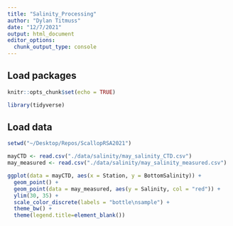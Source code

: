 ```yaml
---
title: "Salinity_Processing"
author: "Dylan Titmuss"
date: "12/7/2021"
output: html_document
editor_options: 
  chunk_output_type: console
---
```


## Load packages
```r
knitr::opts_chunk$set(echo = TRUE)

library(tidyverse)
```

## Load data
```r
setwd("~/Desktop/Repos/ScallopRSA2021")

mayCTD <- read.csv("./data/salinity/may_salinity_CTD.csv")
may_measured <- read.csv("./data/salinity/may_salinity_measured.csv")
```

```r
ggplot(data = mayCTD, aes(x = Station, y = BottomSalinity)) +
  geom_point() +
  geom_point(data = may_measured, aes(y = Salinity, col = "red")) +
  ylim(30, 35) +
  scale_color_discrete(labels = "bottle\nsample") +
  theme_bw() +
  theme(legend.title=element_blank())
```
